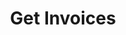 ---
title: "Get Invoices"
openapi: "GET /entity/{entityId}/invoices"
description: "Get all invoices associated with an entity."
---